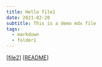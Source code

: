 ```yaml
---
title: Hello file1
date: 2021-02-20
subtitle: This is a demo mdx file
tags:
  - markdown
  - folder1
---
```


[[file2]]
[[README]]

[//begin]: # 'Autogenerated link references for markdown compatibility'
[file2]: folder1/nested/file2.mdx 'file2'
[readme]: README.mdx 'README'
[//end]: # 'Autogenerated link references'
